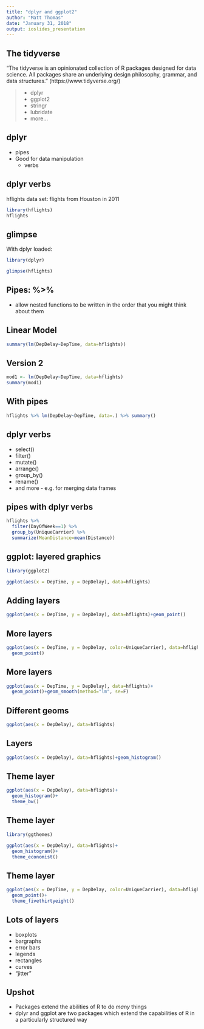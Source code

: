 ```yaml
---
title: "dplyr and ggplot2"
author: "Matt Thomas"
date: "January 31, 2018"
output: ioslides_presentation
---
```


## The tidyverse

"The tidyverse is an opinionated collection of R packages designed for data science. All packages share an underlying design philosophy, grammar, and data structures." (https://www.tidyverse.org/)

> * dplyr
> * ggplot2
> * stringr
> * lubridate
> * more...

## dplyr

* pipes
* Good for data manipulation
  * verbs

## dplyr verbs

hflights data set: flights from Houston in 2011
  
```r
library(hflights)
hflights
```

## glimpse
With dplyr loaded:
```r
library(dplyr)
```
```r
glimpse(hflights)
```

## Pipes: %>%

* allow nested functions to be written in the order that you might think about them

## Linear Model
```r
summary(lm(DepDelay~DepTime, data=hflights))
```

## Version 2
```r
mod1 <- lm(DepDelay~DepTime, data=hflights)
summary(mod1)
```

## With pipes
```r
hflights %>% lm(DepDelay~DepTime, data=.) %>% summary()
```

## dplyr verbs

* select()
* filter()
* mutate()
* arrange()
* group_by()
* rename()
* and more - e.g. for merging data frames


## pipes with dplyr verbs

```r
hflights %>% 
  filter(DayOfWeek==1) %>% 
  group_by(UniqueCarrier) %>% 
  summarize(MeanDistance=mean(Distance))
```

## ggplot: layered graphics

```r
library(ggplot2)
```


```r
ggplot(aes(x = DepTime, y = DepDelay), data=hflights)
```

## Adding layers

```r
ggplot(aes(x = DepTime, y = DepDelay), data=hflights)+geom_point()
```

## More layers

```r
ggplot(aes(x = DepTime, y = DepDelay, color=UniqueCarrier), data=hflights)+
  geom_point()
```

## More layers

```r
ggplot(aes(x = DepTime, y = DepDelay), data=hflights)+
  geom_point()+geom_smooth(method="lm", se=F)
```


## Different geoms
```r
ggplot(aes(x = DepDelay), data=hflights)
```

## Layers
```r
ggplot(aes(x = DepDelay), data=hflights)+geom_histogram()
```


## Theme layer
```r
ggplot(aes(x = DepDelay), data=hflights)+
  geom_histogram()+
  theme_bw()
```

## Theme layer

```r
library(ggthemes)
```


```r
ggplot(aes(x = DepDelay), data=hflights)+
  geom_histogram()+
  theme_economist()
```

## Theme layer

```r
ggplot(aes(x = DepTime, y = DepDelay, color=UniqueCarrier), data=hflights)+
  geom_point()+
  theme_fivethirtyeight()
```

## Lots of layers

* boxplots
* bargraphs
* error bars
* legends
* rectangles
* curves
* "jitter"

## Upshot

* Packages extend the abilities of R to do *many* things
* dplyr and ggplot are two packages which extend the capabilities of R in a particularly structured way

